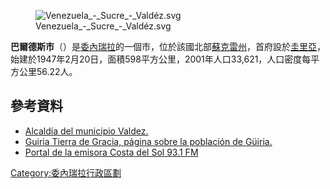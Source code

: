 [[Image:Venezuela_-_Sucre_-_Valdéz.svg|right]]

'''巴爾德斯市'''（{{lang-es|Valdez}}）是[[委內瑞拉|委內瑞拉]]的一個市，位於該國北部[[蘇克雷州|蘇克雷州]]，首府設於[[圭里亞|圭里亞]]，始建於1947年2月20日，面積598平方公里，2001年人口33,621，人口密度每平方公里56.22人。

==參考資料==
* [https://web.archive.org/web/20071209163028/http://valdez-sucre.gov.ve/portal-alcaldias/ Alcaldía del municipio Valdez.]
* [https://web.archive.org/web/20141218163325/http://guiria.com.ve/ Guiria Tierra de Gracia, página sobre la población de Güiria.]
* [http://www.costadelsolfm.net/ Portal de la emisora Costa del Sol 93.1 FM] {{Wayback|url=http://www.costadelsolfm.net/ |date=20141219102642 }}

{{Venezuela-geo-stub}}
[[Category:委內瑞拉行政區劃|Category:委內瑞拉行政區劃]]